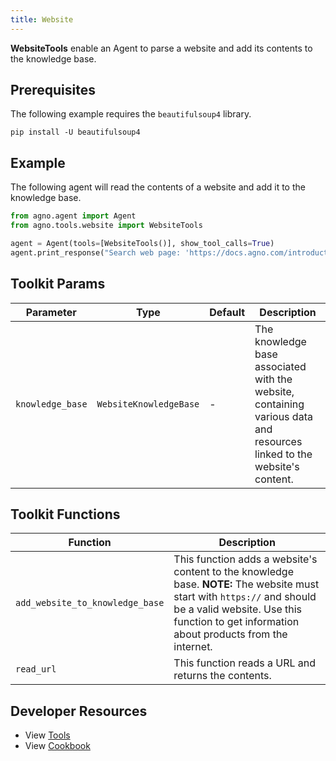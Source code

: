 ```yaml
---
title: Website
---
```


**WebsiteTools** enable an Agent to parse a website and add its contents to the knowledge base.

## Prerequisites

The following example requires the `beautifulsoup4` library.

```shell
pip install -U beautifulsoup4
```

## Example

The following agent will read the contents of a website and add it to the knowledge base.

```python cookbook/tools/website_tools.py
from agno.agent import Agent
from agno.tools.website import WebsiteTools

agent = Agent(tools=[WebsiteTools()], show_tool_calls=True)
agent.print_response("Search web page: 'https://docs.agno.com/introduction'", markdown=True)
```

## Toolkit Params

| Parameter        | Type                   | Default | Description                                                                                                            |
| ---------------- | ---------------------- | ------- | ---------------------------------------------------------------------------------------------------------------------- |
| `knowledge_base` | `WebsiteKnowledgeBase` | -       | The knowledge base associated with the website, containing various data and resources linked to the website's content. |

## Toolkit Functions

| Function                        | Description                                                                                                                                                                                                          |
| ------------------------------- | -------------------------------------------------------------------------------------------------------------------------------------------------------------------------------------------------------------------- |
| `add_website_to_knowledge_base` | This function adds a website's content to the knowledge base. **NOTE:** The website must start with `https://` and should be a valid website. Use this function to get information about products from the internet. |
| `read_url`                      | This function reads a URL and returns the contents.                                                                                                                                                                  |

## Developer Resources

- View [Tools](https://github.com/agno-agi/agno/blob/main/libs/agno/agno/tools/website.py)
- View [Cookbook](https://github.com/agno-agi/agno/blob/main/cookbook/tools/website_tools.py)
